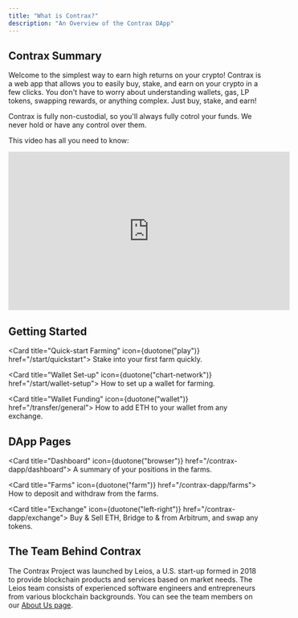 ```yaml
---
title: "What is Contrax?"
description: "An Overview of the Contrax DApp"
---
```


## Contrax Summary

Welcome to the simplest way to earn high returns on your crypto! Contrax is a web app that allows you to easily buy, stake, and earn on your crypto in a few clicks.
You don't have to worry about understanding wallets, gas, LP tokens, swapping rewards, or anything complex. Just buy, stake, and earn!

Contrax is fully non-custodial, so you'll always fully cotrol your funds. We never hold or have any control over them.

This video has all you need to know:

<iframe
    width="560"
    height="315"
    src="https://www.youtube.com/watch?v=TpOmPTILlQA"
    title="YouTube video player"
    frameborder="0"
    allow="accelerometer; autoplay; clipboard-write; encrypted-media; gyroscope; picture-in-picture"
    allowfullscreen
></iframe>

## Getting Started

<Card title="Quick-start Farming" icon={duotone("play")} href="/start/quickstart">
    Stake into your first farm quickly.
</Card>

<Card title="Wallet Set-up" icon={duotone("chart-network")} href="/start/wallet-setup">
    How to set up a wallet for farming.
</Card>

<Card title="Wallet Funding" icon={duotone("wallet")} href="/transfer/general">
    How to add ETH to your wallet from any exchange.
</Card>

## DApp Pages

<Card title="Dashboard" icon={duotone("browser")} href="/contrax-dapp/dashboard">
    A summary of your positions in the farms.
</Card>

<Card title="Farms" icon={duotone("farm")} href="/contrax-dapp/farms">
    How to deposit and withdraw from the farms.
</Card>

<Card title="Exchange" icon={duotone("left-right")} href="/contrax-dapp/exchange">
    Buy & Sell ETH, Bridge to & from Arbitrum, and swap any tokens.
</Card>

## The Team Behind Contrax

The Contrax Project was launched by Leios, a U.S. start-up formed in 2018 to provide blockchain products and services based on market needs. The Leios team consists of experienced software engineers and entrepreneurs from various blockchain backgrounds. You can see the team members on our [About Us page](https://contrax.finance/about).
